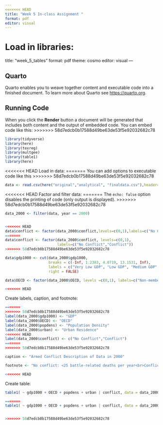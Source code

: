 ```yaml
---
<<<<<<< HEAD
title: "Week 5 In-class Assignment "
format: pdf
editor: visual
---
```


Load in libraries:
=======
title: "week_5_tables"
format: pdf
theme: cosmo 
editor: visual
---

## Quarto

Quarto enables you to weave together content and executable code into a finished document. To learn more about Quarto see <https://quarto.org>.

## Running Code

When you click the **Render** button a document will be generated that includes both content and the output of embedded code. You can embed code like this:
>>>>>>> 58d7edcb0b17588d49be63de53f5e92032682c78

```r
library(tidyverse)
library(here)
library(texreg)
library(multgee)
library(table1)
library(here)
```

<<<<<<< HEAD
Load in data:
=======
You can add options to executable code like this
>>>>>>> 58d7edcb0b17588d49be63de53f5e92032682c78

```r
data <- read.csv(here("original","analytical", "finaldata.csv"),header=TRUE)
```

<<<<<<< HEAD
Factor and filter data:
=======
The `echo: false` option disables the printing of code (only output is displayed).
>>>>>>> 58d7edcb0b17588d49be63de53f5e92032682c78

```r

data_2000 <- filter(data, year == 2000)


<<<<<<< HEAD
data$conflict <- factor(data_2000$conflict,levels=c(0,1),labels=c("No Conflict","Conflict"))
=======
data$conflict <- factor(data_2000$conflict, levels=c(0,1),
                        labels=c("No Conflict","Conflict"))
>>>>>>> 58d7edcb0b17588d49be63de53f5e92032682c78

data$gdp1000 <- cut(data_2000$gdp1000, 
                    breaks = c(-Inf, 1.2383, 4.0719, 13.1531, Inf),
                    labels = c("Very Low GDP", "Low GDP", "Medium GDP", "High GDP"),
                    right = FALSE)

data$OECD <- factor(data_2000$OECD, levels =c(0,1), labels=c("Non-member","Member"))

<<<<<<< HEAD

```

Create labels, caption, and footnote:

```r
=======
>>>>>>> 58d7edcb0b17588d49be63de53f5e92032682c78
label(data_2000$gdp1000) <- "GDP"
label(data_2000$OECD) <- "OECD"
label(data_2000$popdens) <- "Population Density"
label(data_2000$urban) <- "Urban Residence"
<<<<<<< HEAD
label(data_2000$conflict) <- c("No Conflict","Conflict")
=======
>>>>>>> 58d7edcb0b17588d49be63de53f5e92032682c78

caption <- "Armed Conflict Description of Data in 2000"

footnote <- "No conflict: <25 battle-related deaths per year<br>Conflict: >=25 battle-related deaths per year"

<<<<<<< HEAD
```

Create table:

```r
table1( ~ gdp1000 + OECD + popdens + urban | conflict, data = data_2000, overall=(c(Left="Total")), caption = caption, footnote = footnote)

=======
table1( ~ gdp1000 + OECD + popdens + urban | conflict, data = data_2000, overall=(c(Left="Total")), caption = caption, footnote = footnote)


>>>>>>> 58d7edcb0b17588d49be63de53f5e92032682c78
```
